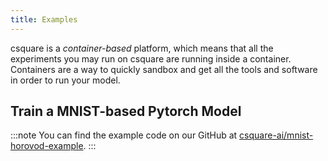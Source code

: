 ```yaml
---
title: Examples
---
```


csquare is a _container-based_ platform, which means that all the experiments you may run on csquare are running inside a container.
Containers are a way to quickly sandbox and get all the tools and software in order to run your model.

## Train a MNIST-based Pytorch Model

:::note
You can find the example code on our GitHub at [csquare-ai/mnist-horovod-example](https://github.com/csquare-ai/mnist-horovod-example).
:::
